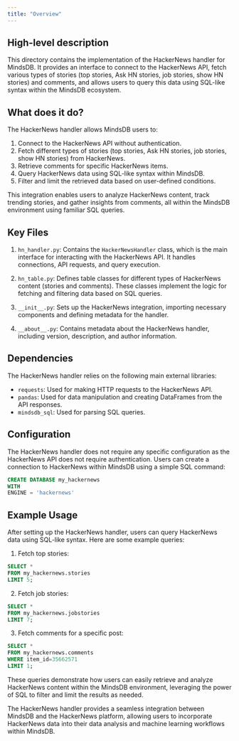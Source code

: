 ```yaml
---
title: "Overview"
---
```


## High-level description
This directory contains the implementation of the HackerNews handler for MindsDB. It provides an interface to connect to the HackerNews API, fetch various types of stories (top stories, Ask HN stories, job stories, show HN stories) and comments, and allows users to query this data using SQL-like syntax within the MindsDB ecosystem.

## What does it do?
The HackerNews handler allows MindsDB users to:
1. Connect to the HackerNews API without authentication.
2. Fetch different types of stories (top stories, Ask HN stories, job stories, show HN stories) from HackerNews.
3. Retrieve comments for specific HackerNews items.
4. Query HackerNews data using SQL-like syntax within MindsDB.
5. Filter and limit the retrieved data based on user-defined conditions.

This integration enables users to analyze HackerNews content, track trending stories, and gather insights from comments, all within the MindsDB environment using familiar SQL queries.

## Key Files
1. `hn_handler.py`: Contains the `HackerNewsHandler` class, which is the main interface for interacting with the HackerNews API. It handles connections, API requests, and query execution.

2. `hn_table.py`: Defines table classes for different types of HackerNews content (stories and comments). These classes implement the logic for fetching and filtering data based on SQL queries.

3. `__init__.py`: Sets up the HackerNews integration, importing necessary components and defining metadata for the handler.

4. `__about__.py`: Contains metadata about the HackerNews handler, including version, description, and author information.

## Dependencies
The HackerNews handler relies on the following main external libraries:
- `requests`: Used for making HTTP requests to the HackerNews API.
- `pandas`: Used for data manipulation and creating DataFrames from the API responses.
- `mindsdb_sql`: Used for parsing SQL queries.

## Configuration
The HackerNews handler does not require any specific configuration as the HackerNews API does not require authentication. Users can create a connection to HackerNews within MindsDB using a simple SQL command:

```sql
CREATE DATABASE my_hackernews
WITH 
ENGINE = 'hackernews'
```

## Example Usage
After setting up the HackerNews handler, users can query HackerNews data using SQL-like syntax. Here are some example queries:

1. Fetch top stories:
```sql
SELECT *
FROM my_hackernews.stories
LIMIT 5;
```

2. Fetch job stories:
```sql
SELECT *
FROM my_hackernews.jobstories
LIMIT 7;
```

3. Fetch comments for a specific post:
```sql
SELECT *
FROM my_hackernews.comments
WHERE item_id=35662571
LIMIT 1;
```

These queries demonstrate how users can easily retrieve and analyze HackerNews content within the MindsDB environment, leveraging the power of SQL to filter and limit the results as needed.

The HackerNews handler provides a seamless integration between MindsDB and the HackerNews platform, allowing users to incorporate HackerNews data into their data analysis and machine learning workflows within MindsDB.